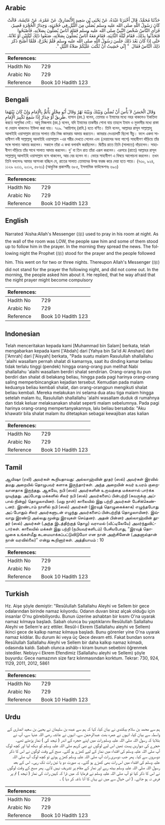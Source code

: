 ## Arabic


<div dir="rtl" lang="ar" style={{fontSize:'larger',backgroundColor:'#f8f9fa',padding:20}}>
حَدَّثَنَا مُحَمَّدٌ، قَالَ أَخْبَرَنَا عَبْدَةُ، عَنْ يَحْيَى بْنِ سَعِيدٍ الأَنْصَارِيِّ، عَنْ عَمْرَةَ، عَنْ عَائِشَةَ، قَالَتْ كَانَ رَسُولُ اللَّهِ صلى الله عليه وسلم يُصَلِّي مِنَ اللَّيْلِ فِي حُجْرَتِهِ، وَجِدَارُ الْحُجْرَةِ قَصِيرٌ، فَرَأَى النَّاسُ شَخْصَ النَّبِيِّ صلى الله عليه وسلم فَقَامَ أُنَاسٌ يُصَلُّونَ بِصَلاَتِهِ، فَأَصْبَحُوا فَتَحَدَّثُوا بِذَلِكَ، فَقَامَ لَيْلَةَ الثَّانِيَةِ، فَقَامَ مَعَهُ أُنَاسٌ يُصَلُّونَ بِصَلاَتِهِ، صَنَعُوا ذَلِكَ لَيْلَتَيْنِ أَوْ ثَلاَثَةً، حَتَّى إِذَا كَانَ بَعْدَ ذَلِكَ جَلَسَ رَسُولُ اللَّهِ صلى الله عليه وسلم فَلَمْ يَخْرُجْ، فَلَمَّا أَصْبَحَ ذَكَرَ ذَلِكَ النَّاسُ فَقَالَ ‏ "‏ إِنِّي خَشِيتُ أَنْ تُكْتَبَ عَلَيْكُمْ صَلاَةُ اللَّيْلِ ‏"‏‏.‏
</div>
<div style={{backgroundColor:'#f8f9fa',padding:20, marginBottom: 10}}><table> <thead> <tr> <th>References:</th> <th></th> </tr> </thead> <tbody><tr><td>Hadith No</td><td>729</td></tr><tr><td>Arabic No</td><td>729</td></tr><tr><td>Reference</td><td>Book 10 Hadith 123</td></tr></tbody></table></div>

## Bengali


<div dir="ltr" lang="bn" style={{fontSize:'larger',backgroundColor:'#f8f9fa',padding:20}}>
وَقَالَ الْحَسَنُ لاَ بَأْسَ أَنْ تُصَلِّيَ وَبَيْنَكَ وَبَيْنَهُ نَهْرٌ وَقَالَ أَبُو مِجْلَزٍ يَأْتَمُّ بِالْإِمَامِ وَإِنْ كَانَ بَيْنَهُمَا طَرِيقٌ أَوْ جِدَارٌ إِذَا سَمِعَ تَكْبِيرَ الْإِمَامِ. হাসান (রহ.) বলেন, তোমার ও ইমামের মধ্যে নহর থাকলেও ইকতিদা করতে অসুবিধা নেই। আবূ মিজলায (রহ.) বলেন, যদি ইমামের তাকবীর শোনা যায় তাহলে ইমাম ও মুক্তাদীর মধ্যে রাস্তা বা দেয়াল থাকলেও ইক্তিদা করা যায়। ৭২৯. ‘আয়িশাহ্ (রাযি.) হতে বর্ণিত। তিনি বলেন, আল্লাহর রাসূল সাল্লাল্লাহু আলাইহি ওয়াসাল্লাম রাতের সালাত তাঁর নিজ কামরায় আদায় করতেন। কামরার দেওয়ালটি ছিলো নীচু। ফলে একদা সাহাবীগণ নবী সাল্লাল্লাহু আলাইহি ওয়াসাল্লাম -এর শরীর দেখতে পেলেন এবং (দেয়ালের অন্য পাশে) সাহাবীগণ দাঁড়িয়ে তাঁর সঙ্গে সালাত আদায় করলেন। সকালে তাঁরা এ কথা বলাবলি করছিলেন। দ্বিতীয় রাতে তিনি (সালাতে) দাঁড়ালেন। সাহাবীগণ দাঁড়িয়ে তাঁর সাথে সালাত আদায় করলেন। দু’ বা তিন রাত তাঁরা এরূপ করলেন। এরপরে (রাতে) আল্লাহর রাসূল সাল্লাল্লাহু আলাইহি ওয়াসাল্লাম বসে থাকলেন, আর বের হলেন না। ভোরে সাহাবীগণ এ বিষয়ে আলোচনা করলেন। তখন তিনি বললেনঃ আমার আশংকা হচ্ছিল যে, রাতের সালাত তোমাদের উপর ফরজ করে দেয়া হতে পারে। (৭৩০, ৯২৪, ১১২৯ ২০১১, ২০১২, ৫৮৬১) (আধুনিক প্রকাশনীঃ ৬৮৫, ইসলামিক ফাউন্ডেশনঃ ৬৯৩)
</div>
<div style={{backgroundColor:'#f8f9fa',padding:20, marginBottom: 10}}><table> <thead> <tr> <th>References:</th> <th></th> </tr> </thead> <tbody><tr><td>Hadith No</td><td>729</td></tr><tr><td>Arabic No</td><td>729</td></tr><tr><td>Reference</td><td>Book 10 Hadith 123</td></tr></tbody></table></div>

## English


<div dir="ltr" lang="en" style={{fontSize:'larger',backgroundColor:'#f8f9fa',padding:20}}>
Narrated 'Aisha:Allah's Messenger (ﷺ) used to pray in his room at night. As the wall of the room was LOW, the people saw him and some of them stood up to follow him in the prayer. In the morning they spread the news. The following night the Prophet (ﷺ) stood for the prayer and the people followed him. This went on for two or three nights. Thereupon Allah's Messenger (ﷺ) did not stand for the prayer the following night, and did not come out. In the morning, the people asked him about it. He replied, that he way afraid that the night prayer might become compulsory
</div>
<div style={{backgroundColor:'#f8f9fa',padding:20, marginBottom: 10}}><table> <thead> <tr> <th>References:</th> <th></th> </tr> </thead> <tbody><tr><td>Hadith No</td><td>729</td></tr><tr><td>Arabic No</td><td>729</td></tr><tr><td>Reference</td><td>Book 10 Hadith 123</td></tr></tbody></table></div>

## Indonesian


<div dir="ltr" lang="id" style={{fontSize:'larger',backgroundColor:'#f8f9fa',padding:20}}>
Telah menceritakan kepada kami [Muhammad bin Salam] berkata, telah mengabarkan kepada kami ['Abdah] dari [Yahya bin Sa'id Al Anshari] dari ['Amrah] dari ['Aisyah] berkata, "Pada suatu malam Rasulullah shallallahu 'alaihi wasallam pernah shalat di kamarnya, saat itu dinding kamar beliau tidak terlalu tinggi (pendek) hingga orang-orang pun melihat Nabi shallallahu 'alaihi wasallam berdiri shalat sendirian. Orang-orang itu pun berdiri dan shalat di belakang beliau, hingga pada pagi harinya orang-orang saling memperbincangkan kejadian tersebut. Kemudian pada malam keduanya beliau kembali shalat, dan orang-orangpun mengikuti shalat beliau kembali. Mereka melakukan ini selama dua atau tiga malam hingga setelah malam itu, Rasulullah shallallahu 'alaihi wasallam duduk di rumahnya dan tidak keluar melaksanakan shalat seperti malam sebelumnya. Pada pagi harinya orang-orang mempertanyakannya, lalu beliau bersabda: "Aku khawatir bila shalat malam itu ditetapkan sebagai kewajiban atas kalian
</div>
<div style={{backgroundColor:'#f8f9fa',padding:20, marginBottom: 10}}><table> <thead> <tr> <th>References:</th> <th></th> </tr> </thead> <tbody><tr><td>Hadith No</td><td>729</td></tr><tr><td>Arabic No</td><td>729</td></tr><tr><td>Reference</td><td>Book 10 Hadith 123</td></tr></tbody></table></div>

## Tamil


<div dir="ltr" lang="ta" style={{fontSize:'larger',backgroundColor:'#f8f9fa',padding:20}}>
ஆயிஷா (ரலி) அவர்கள் கூறியதாவது: அல்லாஹ்வின் தூதர் (ஸல்) அவர்கள் இரவில் தமது அறையில் தொழுபவர் களாக இருந்தார்கள். அந்த அறையின் சுவர் உயரம் குறைவானதாக இருந்தது. ஆகவே, நபி (ஸல்) அவர்களின் உருவத்தை மக்களால் பார்க்க முடிந்தது. அப்போது மக்களில் சிலர் நபி (ஸல்) அவர்களைப் பின்பற்றி (சுவருக்கு அப்பால் நின்று) தொழலாயினர். (மறு நாள்) காலையில் இது பற்றி அவர்கள் பேசிக்கெண்டனர். இரண்டாம் நாளில் நபி (ஸல்) அவர்கள் (இரவுத் தொழுகைக்காக) எழுந்தபோது அப் போதும் சிலர் அவர்களுடன் எழுந்து அவர்களைப் பின்பற்றித் தொழலாயினர். இவ்வாறு இரண்டு அல்லது மூன்று இரவுகள் செய்தனர். அதன் பின்னர் அல்லாஹ்வின் தூதர் (ஸல்) அவர்கள் (அந்த இடத்திற்குத் தொழ) வராமல் (வீட்டிலேயே) அமர்ந்துவிட்டார்கள். காலையில் மக்கள் இது பற்றி (நபியவர்களிடம்) பேசியபோது, “இரவுத் தொழுகை உங்கள்மீது கடமையாக்கப்பட்டுவிடுமோ என நான் அஞ்சினேன் (அதனால்தான் நான் வரவில்லை)” என்று கூறினார்கள். அத்தியாயம் : 10
</div>
<div style={{backgroundColor:'#f8f9fa',padding:20, marginBottom: 10}}><table> <thead> <tr> <th>References:</th> <th></th> </tr> </thead> <tbody><tr><td>Hadith No</td><td>729</td></tr><tr><td>Arabic No</td><td>729</td></tr><tr><td>Reference</td><td>Book 10 Hadith 123</td></tr></tbody></table></div>

## Turkish


<div dir="ltr" lang="tr" style={{fontSize:'larger',backgroundColor:'#f8f9fa',padding:20}}>
Hz. Aişe şöyle demiştir: "Resûlullah Sallallahu Aleyhi ve Sellem bir gece odalarından birinde namaz kılıyordu. Odanın duvarı biraz alçak olduğu için insanlar O'nu görebiliyordu. Bunun üzerine ashabtan bir kısmı O'na uyarak namaz kılmaya başladı. Sabah olunca bu yaptıklarını Resûlullah Sallallahu Aleyhi ve Sellem'e arz ettiler. Resûl-i Ekrem (Sallallahu aleyhi ve Sellem) ikinci gece de kalkıp namaz kılmaya başladı. Bunu görenler yine O'na uyarak namaz kıldılar. Bu durum iki veya üç Qece devam etti. Fakat bundan sonra Resûlullah Sallallahu Aleyhi ve Sellem bir daha kalkıp namaz kılmadı, odasında kaldı. Sabah olunca ashâb-ı kiram bunun sebebini öğrenmek istediler. Nebiyy-i Ekrem Efendimiz (Sallallahu aleyhi ve Sellem) şöyle buyurdu: Gece namazının size farz kılınmasından korktum. Tekrar: 730, 924, 1129, 2011, 2012, 5861
</div>
<div style={{backgroundColor:'#f8f9fa',padding:20, marginBottom: 10}}><table> <thead> <tr> <th>References:</th> <th></th> </tr> </thead> <tbody><tr><td>Hadith No</td><td>729</td></tr><tr><td>Arabic No</td><td>729</td></tr><tr><td>Reference</td><td>Book 10 Hadith 123</td></tr></tbody></table></div>

## Urdu


<div dir="rtl" lang="ur" style={{fontSize:'larger',backgroundColor:'#f8f9fa',padding:20}}>
ہم سے محمد بن سلام بیکندی نے بیان کیا، کہا کہ ہم سے عبدہ بن سلیمان نے یحییٰ بن سعید انصاری کے واسطہ سے بیان کیا، انہوں نے عمرہ بنت عبدالرحمٰن سے، انہوں نے عائشہ رضی اللہ عنہا سے، آپ نے بتلایا کہ رسول اللہ صلی اللہ علیہ وسلم رات میں اپنے حجرہ کے اندر ( تہجد کی ) نماز پڑھتے تھے۔ حجرے کی دیواریں پست تھیں اس لیے لوگوں نے نبی کریم صلی اللہ علیہ وسلم کو دیکھ لیا اور کچھ لوگ آپ صلی اللہ علیہ وسلم کی اقتداء میں نماز کے لیے کھڑے ہو گئے۔ صبح کے وقت لوگوں نے اس کا ذکر دوسروں سے کیا۔ پھر جب دوسری رات آپ صلی اللہ علیہ وسلم کھڑے ہوئے تو کچھ لوگ آپ صلی اللہ علیہ وسلم کی اقتداء میں اس رات بھی کھڑے ہو گئے۔ یہ صورت دو یا تین رات تک رہی۔ اس کے بعد رسول اللہ صلی اللہ علیہ وسلم بیٹھ رہے اور نماز کے مقام پر تشریف نہیں لائے۔ پھر صبح کے وقت لوگوں نے اس کا ذکر کیا تو آپ صلی اللہ علیہ وسلم نے فرمایا کہ میں ڈرا کہ کہیں رات کی نماز ( تہجد ) تم پر فرض نہ ہو جائے۔ ( اس خیال سے میں نے یہاں کا آنا ناغہ کر دیا ) ۔
</div>
<div style={{backgroundColor:'#f8f9fa',padding:20, marginBottom: 10}}><table> <thead> <tr> <th>References:</th> <th></th> </tr> </thead> <tbody><tr><td>Hadith No</td><td>729</td></tr><tr><td>Arabic No</td><td>729</td></tr><tr><td>Reference</td><td>Book 10 Hadith 123</td></tr></tbody></table></div>